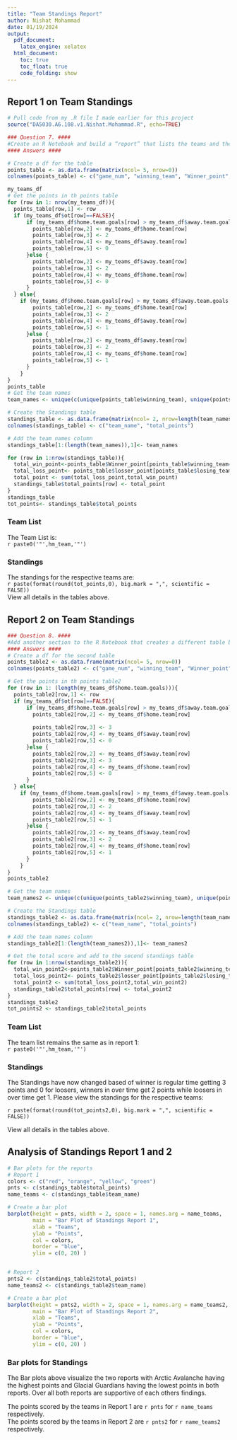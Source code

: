 ```yaml
---
title: "Team Standings Report"
author: Nishat Mohammad
date: 01/19/2024
output:
  pdf_document:
    latex_engine: xelatex
  html_document:
    toc: true
    toc_float: true
    code_folding: show
---
```


## Report 1 on Team Standings
```r
# Pull code from my .R file I made earlier for this project
source("DA5030.A6.108.v1.Nishat.Mohammad.R", echo=TRUE)

### Question 7. ####
#Create an R Notebook and build a “report” that lists the teams and then produces the “standings”, i.e., a table that lists the teams in order of points. Award 2 points to the winner, 1 for a team that loses in overtime, and 0 for a team that lost in regulation.
#### Answers ####

# Create a df for the table 
points_table <- as.data.frame(matrix(ncol= 5, nrow=0))
colnames(points_table) <- c("game_num", "winning_team", "Winner_point", "losing_team","losser_point")

my_teams_df
# Get the points in th points table
for (row in 1: nrow(my_teams_df)){
  points_table[row,1] <- row
  if (my_teams_df$ot[row]==FALSE){
      if (my_teams_df$home.team.goals[row] > my_teams_df$away.team.goals[row]){
        points_table[row,2] <- my_teams_df$home.team[row]
        points_table[row,3] <- 2
        points_table[row,4] <- my_teams_df$away.team[row]
        points_table[row,5] <- 0
      }else {
        points_table[row,2] <- my_teams_df$away.team[row]
        points_table[row,3] <- 2
        points_table[row,4] <- my_teams_df$home.team[row]
        points_table[row,5] <- 0
      }
  } else{
    if (my_teams_df$home.team.goals[row] > my_teams_df$away.team.goals[row]){
        points_table[row,2] <- my_teams_df$home.team[row]
        points_table[row,3] <- 2
        points_table[row,4] <- my_teams_df$away.team[row]
        points_table[row,5] <- 1
      }else {
        points_table[row,2] <- my_teams_df$away.team[row]
        points_table[row,3] <- 2
        points_table[row,4] <- my_teams_df$home.team[row]
        points_table[row,5] <- 1
      }
    } 
}
points_table
# Get the team names
team_names <- unique(c(unique(points_table$winning_team), unique(points_table$losing_team)))

# Create the Standings table
standings_table <- as.data.frame(matrix(ncol= 2, nrow=length(team_names)))
colnames(standings_table) <- c("team_name", "total_points")

# Add the team names column
standings_table[1:(length(team_names)),1]<- team_names

for (row in 1:nrow(standings_table)){
  total_win_point<-points_table$Winner_point[points_table$winning_team==standings_table$team_name[row]]
  total_loss_point<- points_table$losser_point[points_table$losing_team==standings_table$team_name[row]]
  total_point <- sum(total_loss_point,total_win_point)
  standings_table$total_points[row] <- total_point
}
standings_table
tot_points<- standings_table$total_points

```
### Team List
The Team List is:  
`r paste0('"',hm_team,'"')`

### Standings
The standings for the respective teams are:  
`r paste(format(round(tot_points,0), big.mark = ",", scientific = FALSE))`  
View all details in the tables above.  


## Report 2 on Team Standings
```r
### Question 8. ####
#Add another section to the R Notebook that creates a different table based on the winner getting 3 points, the overtime winner gets 2 points, and the loser in overtime gets 1 point.
#### Answers ####
# Create a df for the second table 
points_table2 <- as.data.frame(matrix(ncol= 5, nrow=0))
colnames(points_table2) <- c("game_num", "winning_team", "Winner_point", "losing_team","losser_point")

# Get the points in th points table2
for (row in 1: (length(my_teams_df$home.team.goals))){
  points_table2[row,1] <- row
  if (my_teams_df$ot[row]==FALSE){
      if (my_teams_df$home.team.goals[row] > my_teams_df$away.team.goals[row]){
        points_table2[row,2] <- my_teams_df$home.team[row]
        
        points_table2[row,3] <- 3
        points_table2[row,4] <- my_teams_df$away.team[row]
        points_table2[row,5] <- 0
      }else {
        points_table2[row,2] <- my_teams_df$away.team[row]
        points_table2[row,3] <- 3
        points_table2[row,4] <- my_teams_df$home.team[row]
        points_table2[row,5] <- 0
      }
  } else{
    if (my_teams_df$home.team.goals[row] > my_teams_df$away.team.goals[row]){
        points_table2[row,2] <- my_teams_df$home.team[row]
        points_table2[row,3] <- 2
        points_table2[row,4] <- my_teams_df$away.team[row]
        points_table2[row,5] <- 1
      }else {
        points_table2[row,2] <- my_teams_df$away.team[row]
        points_table2[row,3] <- 2
        points_table2[row,4] <- my_teams_df$home.team[row]
        points_table2[row,5] <- 1
      }
    } 
}
points_table2

# Get the team names
team_names2 <- unique(c(unique(points_table2$winning_team), unique(points_table2$losing_team)))

# Create the Standings table
standings_table2 <- as.data.frame(matrix(ncol= 2, nrow=length(team_names2)))
colnames(standings_table2) <- c("team_name", "total_points")

# Add the team names column
standings_table2[1:(length(team_names2)),1]<- team_names2

# Get the total score and add to the second standings table
for (row in 1:nrow(standings_table2)){
  total_win_point2<-points_table2$Winner_point[points_table2$winning_team==standings_table2$team_name[row]]
  total_loss_point2<- points_table2$losser_point[points_table2$losing_team==standings_table2$team_name[row]]
  total_point2 <- sum(total_loss_point2,total_win_point2)
  standings_table2$total_points[row] <- total_point2
}
standings_table2
tot_points2 <- standings_table2$total_points

```
### Team List
The team list remains the same as in report 1:  
`r paste0('"',hm_team,'"')`  


### Standings  
The Standings have now changed based of winner is regular time getting 3 points and 0 for loosers, winners in over time get 2 points while loosers in over time get 1. Please view the standings for the respective teams:  

`r paste(format(round(tot_points2,0), big.mark = ",", scientific = FALSE))`  

View all details in the tables above.  

## Analysis of Standings Report 1 and 2
```r
# Bar plots for the reports
# Report 1
colors <- c("red", "orange", "yellow", "green")
pnts <- c(standings_table$total_points)
name_teams <- c(standings_table$team_name)

# Create a bar plot 
barplot(height = pnts, width = 2, space = 1, names.arg = name_teams,
        main = "Bar Plot of Standings Report 1",
        xlab = "Teams",
        ylab = "Points",
        col = colors,
        border = "blue",
        ylim = c(0, 20) )


# Report 2
pnts2 <- c(standings_table2$total_points)
name_teams2 <- c(standings_table2$team_name)

# Create a bar plot
barplot(height = pnts2, width = 2, space = 1, names.arg = name_teams2,
        main = "Bar Plot of Standings Report 2",
        xlab = "Teams",
        ylab = "Points",
        col = colors,
        border = "blue",
        ylim = c(0, 20) )
```

### Bar plots for Standings
The Bar plots above visualize the two reports with Arctic Avalanche having the highest points and Glacial Guardians having the lowest points in both reports. Over all both reports are supportive of each others findings. 

The points scored by the teams in Report 1 are `r pnts` for `r name_teams` respectively.  
The points scored by the teams in Report 2 are `r pnts2` for `r name_teams2` respectively.  

